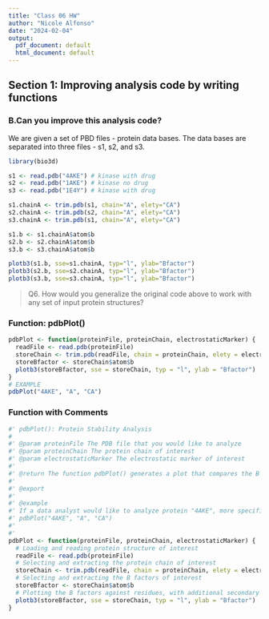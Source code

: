 ```yaml
---
title: "Class 06 HW"
author: "Nicole Alfonso"
date: "2024-02-04"
output:
  pdf_document: default
  html_document: default
---
```


## Section 1: Improving analysis code by writing functions 

### B.Can you improve this analysis code? 

We are given a set of PBD files - protein data bases. The data bases are separated into three files - s1, s2, and s3. 

```r
library(bio3d)

s1 <- read.pdb("4AKE") # kinase with drug
s2 <- read.pdb("1AKE") # kinase no drug
s3 <- read.pdb("1E4Y") # kinase with drug

s1.chainA <- trim.pdb(s1, chain="A", elety="CA")
s2.chainA <- trim.pdb(s2, chain="A", elety="CA")
s3.chainA <- trim.pdb(s1, chain="A", elety="CA")

s1.b <- s1.chainA$atom$b
s2.b <- s2.chainA$atom$b
s3.b <- s3.chainA$atom$b

plotb3(s1.b, sse=s1.chainA, typ="l", ylab="Bfactor")
plotb3(s2.b, sse=s2.chainA, typ="l", ylab="Bfactor")
plotb3(s3.b, sse=s3.chainA, typ="l", ylab="Bfactor")

```

> Q6.  How would you generalize the original code above to work with any set of input protein structures?

### Function: pdbPlot() 

```r
pdbPlot <- function(proteinFile, proteinChain, electrostaticMarker) {
  readFile <- read.pdb(proteinFile)
  storeChain <- trim.pdb(readFile, chain = proteinChain, elety = electrostaticMarker)
  storeBfactor <- storeChain$atom$b
  plotb3(storeBfactor, sse = storeChain, typ = "l", ylab = "Bfactor")
}
# EXAMPLE 
pdbPlot("4AKE", "A", "CA")
```

### Function with Comments 

```r
#' pdbPlot(): Protein Stability Analysis 
#
#' @param proteinFile The PDB file that you would like to analyze 
#' @param proteinChain The protein chain of interest
#' @param electrostaticMarker The electrostatic marker of interest 
#'
#' @return The function pdbPlot() generates a plot that compares the B factors of desired protein structures at different Amino acid residues. The x-axis reflects the different residues, entitled "Residue", and the y-axis reflects the flexibility/stability of the residue at said region of interest, entitled "Bfactor". 
#' 
#' @export
#'
#' @example
#' If a data analyst would like to analyze protein "4AKE", more specifically, its "A" side chain and its "CA" electrostatic markers:
#' pdbPlot("4AKE", "A", "CA")
#'  
#'  
pdbPlot <- function(proteinFile, proteinChain, electrostaticMarker) {
  # Loading and reading protein structure of interest 
  readFile <- read.pdb(proteinFile)
  # Selecting and extracting the protein chain of interest 
  storeChain <- trim.pdb(readFile, chain = proteinChain, elety = electrostaticMarker)
  # Selecting and extracting the B factors of interest 
  storeBfactor <- storeChain$atom$b
  # Plotting the B factors against residues, with additional secondary structure elements (sse) which represents the different amino acid residues of the desired protein chain. 
  plotb3(storeBfactor, sse = storeChain, typ = "l", ylab = "Bfactor")
}
```
